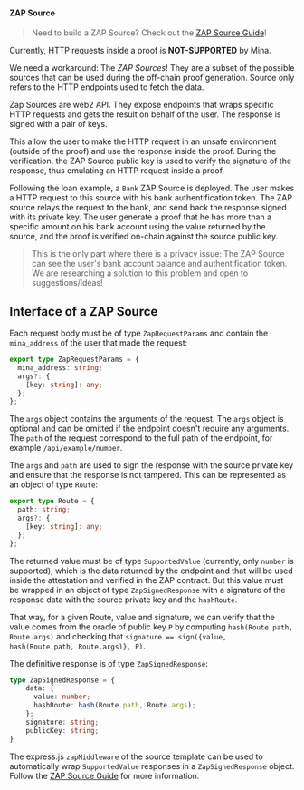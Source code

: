 #### ZAP Source

> Need to build a ZAP Source? Check out the [ZAP Source Guide](../guides/source)!

Currently, HTTP requests inside a proof is **NOT-SUPPORTED** by Mina.

We need a workaround: The _ZAP Sources_! They are a subset of the possible sources that can be used during the off-chain proof generation.
Source only refers to the HTTP endpoints used to fetch the data.

Zap Sources are web2 API. They expose endpoints that wraps specific HTTP requests and gets the result on behalf of the user.
The response is signed with a pair of keys.

This allow the user to make the HTTP request in an unsafe environment (outside of the proof) and use the response inside the proof.
During the verification, the ZAP Source public key is used to verify the signature of the response, thus emulating an HTTP request inside a proof.

Following the loan example, a `Bank` ZAP Source is deployed. The user makes a HTTP request to this source with his bank authentification token.
The ZAP source relays the request to the bank, and send back the response signed with its private key.
The user generate a proof that he has more than a specific amount on his bank account using the value returned by the source, and the proof is verified on-chain against the source public key.

> This is the only part where there is a privacy issue: The ZAP Source can see the user's bank account balance and authentification token.
> We are researching a solution to this problem and open to suggestions/ideas!

## Interface of a ZAP Source

Each request body must be of type `ZapRequestParams` and contain the `mina_address` of the user that made the request:

```typescript
export type ZapRequestParams = {
  mina_address: string;
  args?: {
    [key: string]: any;
  };
};
```

The `args` object contains the arguments of the request. The `args` object is optional and can be omitted if the endpoint doesn't require any arguments.
The `path` of the request correspond to the full path of the endpoint, for example `/api/example/number`.

The `args` and `path` are used to sign the response with the source private key and ensure that the response is not tampered.
This can be represented as an object of type `Route`:

```typescript
export type Route = {
  path: string;
  args?: {
    [key: string]: any;
  };
};
```

The returned value must be of type `SupportedValue` (currently, only `number` is supported), which is the data returned by the endpoint and that will be used inside the attestation and verified in the ZAP contract.
But this value must be wrapped in an object of type `ZapSignedResponse` with a signature of the response data with the source private key and the `hashRoute`.

That way, for a given Route, value and signature, we can verify that the value comes from the oracle of public key `P` by computing `hash(Route.path, Route.args)` and checking that `signature == sign({value, hash(Route.path, Route.args)}, P)`.

The definitive response is of type `ZapSignedResponse`:

```typescript
type ZapSignedResponse = {
    data: {
      value: number;
      hashRoute: hash(Route.path, Route.args);
    };
    signature: string;
    publicKey: string;
}
```

The express.js `zapMiddleware` of the source template can be used to automatically wrap `SupportedValue` responses in a `ZapSignedResponse` object. Follow the [ZAP Source Guide](../guides/source) for more information.
